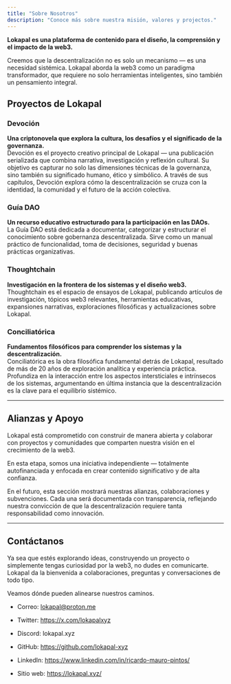 ```yaml
---
title: "Sobre Nosotros"
description: "Conoce más sobre nuestra misión, valores y projectos."
---
```


**Lokapal es una plataforma de contenido para el diseño, la comprensión y el impacto de la web3.**

Creemos que la descentralización no es solo un mecanismo — es una necesidad sistémica. Lokapal aborda la web3 como un paradigma transformador, que requiere no solo herramientas inteligentes, sino también un pensamiento integral.

## Proyectos de Lokapal

### Devoción  
**Una criptonovela que explora la cultura, los desafíos y el significado de la governanza.**  
Devoción es el proyecto creativo principal de Lokapal — una publicación serializada que combina narrativa, investigación y reflexión cultural. Su objetivo es capturar no solo las dimensiones técnicas de la governanza, sino también su significado humano, ético y simbólico. A través de sus capítulos, Devoción explora cómo la descentralización se cruza con la identidad, la comunidad y el futuro de la acción colectiva.


### Guía DAO  
**Un recurso educativo estructurado para la participación en las DAOs.**  
La Guía DAO está dedicada a documentar, categorizar y estructurar el conocimiento sobre gobernanza descentralizada. Sirve como un manual práctico de funcionalidad, toma de decisiones, seguridad y buenas prácticas organizativas.


### Thoughtchain  
**Investigación en la frontera de los sistemas y el diseño web3.**  
Thoughtchain es el espacio de ensayos de Lokapal, publicando artículos de investigación, tópicos web3 relevantes, herramientas educativas, expansiones narrativas, exploraciones filosóficas y actualizaciones sobre Lokapal.


### Conciliatórica  
**Fundamentos filosóficos para comprender los sistemas y la descentralización.**  
Conciliatórica es la obra filosófica fundamental detrás de Lokapal, resultado de más de 20 años de exploración analítica y experiencia práctica. Profundiza en la interacción entre los aspectos intersticiales e intrínsecos de los sistemas, argumentando en última instancia que la descentralización es la clave para el equilibrio sistémico.

---

## Alianzas y Apoyo

Lokapal está comprometido con construir de manera abierta y colaborar con proyectos y comunidades que comparten nuestra visión en el crecimiento de la web3.  

En esta etapa, somos una iniciativa independiente — totalmente autofinanciada y enfocada en crear contenido significativo y de alta confianza.  

En el futuro, esta sección mostrará nuestras alianzas, colaboraciones y subvenciones. Cada una será documentada con transparencia, reflejando nuestra convicción de que la descentralización requiere tanta responsabilidad como innovación.  


---

## Contáctanos

Ya sea que estés explorando ideas, construyendo un proyecto o simplemente tengas curiosidad por la web3, no dudes en comunicarte. Lokapal da la bienvenida a colaboraciones, preguntas y conversaciones de todo tipo.

Veamos dónde pueden alinearse nuestros caminos.

- Correo: lokapal@proton.me

- Twitter: https://x.com/lokapalxyz

- Discord: lokapal.xyz

- GitHub: https://github.com/lokapal-xyz

- LinkedIn: https://www.linkedin.com/in/ricardo-mauro-pintos/

- Sitio web: https://lokapal.xyz/
